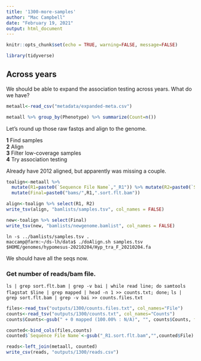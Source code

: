 ```yaml
---
title: '1300-more-samples'
author: "Mac Campbell"
date: "February 19, 2021"
output: html_document
---
```


```r
knitr::opts_chunk$set(echo = TRUE, warning=FALSE, message=FALSE)
```

```r
library(tidyverse)
```

## Across years
We should be able to expand the association testing across years.  What do we have?

```r
metaall<-read_csv("metadata/expanded-meta.csv")

metaall %>% group_by(Phenotype) %>% summarize(Count=n())
```

Let's round up those raw fastqs and align to the genome.     

__1__ Find samples     
__2__ Align    
__3__ Filter low-coverage samples    
__4__ Try association testing    

Already have 2012 aligned, but apparently was missing a couple.    
```r
toalign<-metaall %>% 
  mutate(R1=paste0(`Sequence File Name`,"_R1")) %>% mutate(R2=paste0(`Sequence File Name`,"_R2")) %>% 
  mutate(Final=paste0("bams/",R1,".sort.flt.bam"))

align<-toalign %>% select(R1, R2)
write_tsv(align, "bamlists/samples.tsv", col_names = FALSE)

new<-toalign %>% select(Final)
write_tsv(new, "bamlists/newgenome.bamlist", col_names = FALSE)

```

`ln -s ../bamlists/samples.tsv .`    
`maccamp@farm:~/ds-lh/data$ ./doAlign.sh samples.tsv $HOME/genomes/hypomesus-20210204/Hyp_tra_F_20210204.fa` 

We should have all the seqs now.

### Get number of reads/bam file.    

` ls | grep sort.flt.bam | grep -v bai | while read line; do samtools flagstat $line | grep mapped | head -n 1 >> counts.txt; done;`
` ls | grep sort.flt.bam | grep -v bai >> counts.files.txt`

```r
files<-read_tsv("outputs/1300/counts.files.txt", col_names="File")
counts<-read_tsv("outputs/1300/counts.txt", col_names="Counts")
counts$Counts<-gsub(" + 0 mapped (100.00% : N/A)", "", counts$Counts, fixed = TRUE)

counted<-bind_cols(files,counts)
counted$`Sequence File Name`<-gsub("_R1.sort.flt.bam","",counted$File)
```

```r
reads<-left_join(metaall, counted)
write_csv(reads, "outputs/1300/reads.csv")
```
